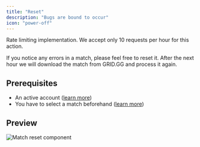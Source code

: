 ```yaml
---
title: "Reset"
description: "Bugs are bound to occur"
icon: "power-off"
---
```


<Warning>Rate limiting implementation. We accept only 10 requests per hour for this action.</Warning>

If you notice any errors in a match, please feel free to reset it.
After the next hour we will download the match from GRID.GG and process it again.

## Prerequisites

- An active account ([learn more](/get-started/setup))
- You have to select a match beforehand ([learn more](/core/match/root))

## Preview

<Frame>
    <img
        src="./images/reset/component.png"
        alt="Match reset component"
    />
</Frame>
